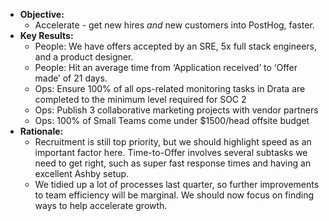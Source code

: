 * **Objective:**
    * Accelerate - get new hires _and_ new customers into PostHog, faster.
* **Key Results:**
    * People: We have offers accepted by an SRE, 5x full stack engineers, and a product designer. 
    * People: Hit an average time from ‘Application received’ to ‘Offer made’ of 21 days. 
    * Ops: Ensure 100% of all ops-related monitoring tasks in Drata are completed to the minimum level required for SOC 2
    * Ops: Publish 3 collaborative marketing projects with vendor partners
    * Ops: 100% of Small Teams come under $1500/head offsite budget
* **Rationale:**
    * Recruitment is still top priority, but we should highlight speed as an important factor here. Time-to-Offer involves several subtasks we need to get right, such as super fast response times and having an excellent Ashby setup. 
    * We tidied up a lot of processes last quarter, so further improvements to team efficiency will be marginal. We should now focus on finding ways to help accelerate growth. 
